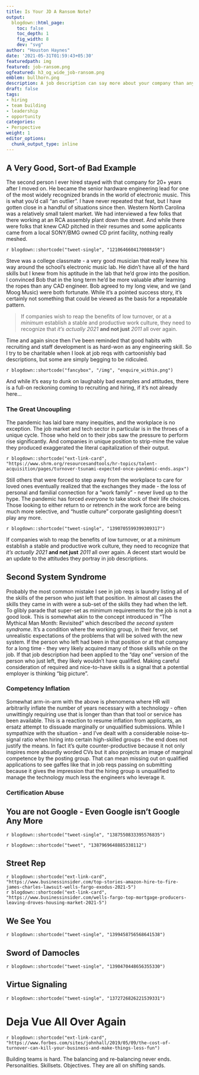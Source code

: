 ```yaml
---
title: Is Your JD A Ransom Note?
output:
  blogdown::html_page:
    toc: false
    toc_depth: 1
    fig_width: 8
    dev: "svg"
author: "Houston Haynes"
date: '2021-05-31T01:59:43+05:30'
featuredpath: img
featured: job-ransom.png
ogfeatured: h3_og_wide_job-ransom.png
emblem: bullhorn.png
description: A job description can say more about your company than any marketing flyer
draft: false
tags:
- hiring
- team building
- leadership
- opportunity
categories: 
- Perspective
weight: 1
editor_options: 
  chunk_output_type: inline
---
```

## A Very Good, Sort-of Bad Example

The second person I ever hired stayed with that company for 20+ years after I moved on. He became the senior hardware engineering lead for one of the most widely recognized brands in the world of electronic music. This is what you'd call "an outlier". I have never repeated that feat, but I have gotten close in a handful of situations since then. Western North Carolina was a relatively small talent market. We had interviewed a few folks that there working at an RCA assembly plant down the street. And while there were folks that knew CAD pitched in their resumes and some applicants came from a local SONY/BMG owned CD print facility, nothing really meshed.

`r blogdown::shortcode("tweet-single", "1210646604170088450")`

Steve was a college classmate - a very good musician that really knew his way around the school's electronic music lab. He didn't have all of the hard skills but I knew from his aptitude in the lab that he'd grow into the position. I convinced Bob that in the long term he'd be more valuable after learning the ropes than any CAD engineer. Bob agreed to my long view, and we (and Moog Music) were both fortunate. While it's a pointed success story, it's certainly not something that could be viewed as the basis for a repeatable pattern.

>If companies wish to reap the benefits of low turnover, or at a *minimum* establish a stable and productive work culture, they need to recognize that *it's actually 2021* **and not just** *2011* all over again.

Time and again since then I've been reminded that good habits with recruiting and staff development is as hard-won as any engineering skill. So I try to be charitable when I look at job reqs with cartoonishly bad descriptions, but some are simply begging to be ridiculed.

`r blogdown::shortcode("fancybox", "/img", "enquire_within.png")`

And while it's easy to dunk on laughably bad examples and attitudes, there is a full-on reckoning coming to recruiting and hiring, if it's not already here...

### The Great Uncoupling

The pandemic has laid bare many inequities, and the workplace is no exception. The job market and tech sector in particular is in the throes of a unique cycle. Those who held on to their jobs saw the pressure to perform rise significantly. And companies in unique position to strip-mine the value they produced exaggerated the literal capitalization of their output.  

`r blogdown::shortcode("ext-link-card", "https://www.shrm.org/resourcesandtools/hr-topics/talent-acquisition/pages/turnover-tsunami-expected-once-pandemic-ends.aspx")`

Still others that were forced to step away from the workplace to care for loved ones eventually realized that the exchanges they made - the loss of personal and familial connection for a "work family" - never lived up to the hype. The pandemic has forced *everyone* to take stock of their life choices. Those looking to either return to or retrench *in* the work force are being much more selective, and "hustle culture" corporate gaslighting doesn't play any more.

`r blogdown::shortcode("tweet-single", "1390705599399309317")`

If companies wish to reap the benefits of low turnover, or at a *minimum* establish a stable and productive work culture, they need to recognize that *it's actually 2021* **and not just** *2011* all over again. A decent start would be an update to the attitudes they portray in job descriptions.

## Second System Syndrome

Probably the most common mistake I see in job reqs is laundry listing all of the skills of the person who just left that position. In almost all cases the skills they came in with were a sub-set of the skills they had when the left. To glibly parade that super-set as minimum requirements for the job is not a good look. This is somewhat akin to the concept introduced in "The Mythical Man Month: Revisited" which described *the second system syndrome*. It's a condition where the working group, in their fervor, set unrealistic expectations of the problems that will be solved with the new system. If the person who left had been in that position or at that company for a long time - they very likely acquired many of those skills while on the job. If that job description had been applied to the "day one" version of the person who just left, they likely wouldn't have qualified. Making careful consideration of required and nice-to-have skills is a signal that a potential employer is thinking "big picture".

### Competency Inflation

Somewhat arm-in-arm with the above is phenomena where HR will arbitrarily inflate the number of years necessary with a technology - often unwittingly requiring use that is longer than than that tool or service has been available. This is a reaction to resume inflation from applicants, an ersatz attempt to dissuade marginally or unqualified submissions. While I sympathize with the situation - and I've dealt with a considerable noise-to-signal ratio when hiring into certain high-skilled groups - the end does not justify the means. In fact it's quite counter-productive because it not only inspires more absurdly worded CVs but it also projects an image of marginal competence by the posting group. That can mean missing out on qualified applications to see gaffes like that in job reqs passing on submitting because it gives the impression that the hiring group is unqualified to manage the technology much less the engineers who leverage it.

### Certification Abuse



## You are not Google - Even Google isn't Google Any More


`r blogdown::shortcode("tweet-single", "1387550833395576835")`

`r blogdown::shortcode("tweet", "1387969648885338112")`

## Street Rep

<div class="row">
  <div class="col-md-6 mt-2">`r blogdown::shortcode("ext-link-card", "https://www.businessinsider.com/top-stories-amazon-hire-to-fire-james-charles-lawsuit-wells-fargo-exodus-2021-5")`</div>
  <div class="col-md-6">`r blogdown::shortcode("ext-link-card", "https://www.businessinsider.com/wells-fargo-top-mortgage-producers-leaving-droves-housing-market-2021-5")`</div>
</div>

## We See You

`r blogdown::shortcode("tweet-single", "1399458756568641538")`

## Sword of Damocles


`r blogdown::shortcode("tweet-single", "1390470448656355330")`




## Virtue Signaling

`r blogdown::shortcode("tweet-single", "1372726826221539331")`

# Deja Vue All Over Again


`r blogdown::shortcode("ext-link-card", "https://www.forbes.com/sites/johnhall/2019/05/09/the-cost-of-turnover-can-kill-your-business-and-make-things-less-fun")`


Building teams is hard. The balancing and re-balancing never ends. Personalities. Skillsets. Objectives. They are all on shifting sands. 